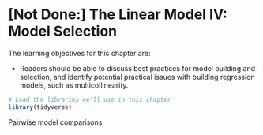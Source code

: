 # [Not Done:] The Linear Model IV: Model Selection

The learning objectives for this chapter are:

- Readers should be able to discuss best practices for model building and selection, and identify potential practical issues with building regression models, such as multicollinearity.


```r
# Load the libraries we'll use in this chapter
library(tidyverse)
```


Pairwise model comparisons